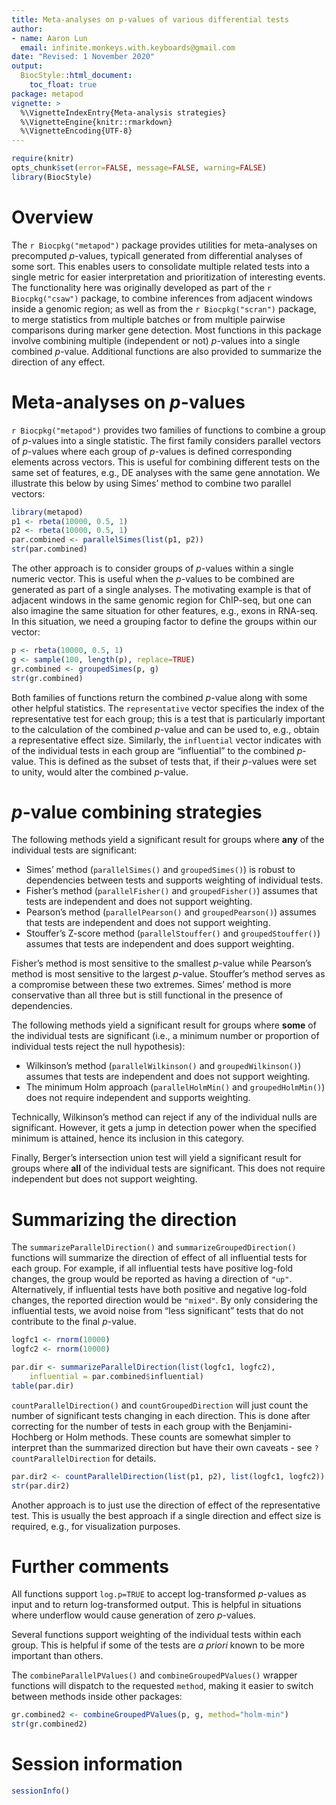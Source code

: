 ```yaml
---
title: Meta-analyses on p-values of various differential tests
author: 
- name: Aaron Lun
  email: infinite.monkeys.with.keyboards@gmail.com
date: "Revised: 1 November 2020"
output:
  BiocStyle::html_document:
    toc_float: true
package: metapod
vignette: >
  %\VignetteIndexEntry{Meta-analysis strategies}
  %\VignetteEngine{knitr::rmarkdown}
  %\VignetteEncoding{UTF-8}    
---
```


```r
require(knitr)
opts_chunk$set(error=FALSE, message=FALSE, warning=FALSE)
library(BiocStyle)
```

# Overview

The `r Biocpkg("metapod")` package provides utilities for meta-analyses on precomputed $p$-values, typicall generated from differential analyses of some sort.
This enables users to consolidate multiple related tests into a single metric for easier interpretation and prioritization of interesting events.
The functionality here was originally developed as part of the `r Biocpkg("csaw")` package, to combine inferences from adjacent windows inside a genomic region;
as well as from the `r Biocpkg("scran")` package, to merge statistics from multiple batches or from multiple pairwise comparisons during marker gene detection.
Most functions in this package involve combining multiple (independent or not) $p$-values into a single combined $p$-value.
Additional functions are also provided to summarize the direction of any effect.

# Meta-analyses on $p$-values

`r Biocpkg("metapod")` provides two families of functions to combine a group of $p$-values into a single statistic.
The first family considers parallel vectors of $p$-values where each group of $p$-values is defined corresponding elements across vectors.
This is useful for combining different tests on the same set of features, e.g., DE analyses with the same gene annotation. 
We illustrate this below by using Simes' method to combine two parallel vectors:

```r
library(metapod)
p1 <- rbeta(10000, 0.5, 1)
p2 <- rbeta(10000, 0.5, 1)
par.combined <- parallelSimes(list(p1, p2))
str(par.combined)
```

The other approach is to consider groups of $p$-values within a single numeric vector.
This is useful when the $p$-values to be combined are generated as part of a single analyses.
The motivating example is that of adjacent windows in the same genomic region for ChIP-seq,
but one can also imagine the same situation for other features, e.g., exons in RNA-seq.
In this situation, we need a grouping factor to define the groups within our vector:

```r
p <- rbeta(10000, 0.5, 1)
g <- sample(100, length(p), replace=TRUE)
gr.combined <- groupedSimes(p, g)
str(gr.combined)
```

Both families of functions return the combined $p$-value along with some other helpful statistics.
The `representative` vector specifies the index of the representative test for each group;
this is a test that is particularly important to the calculation of the combined $p$-value and can be used to, e.g., obtain a representative effect size. 
Similarly, the `influential` vector indicates with of the individual tests in each group are "influential" to the combined $p$-value.
This is defined as the subset of tests that, if their $p$-values were set to unity, would alter the combined $p$-value.

# $p$-value combining strategies

The following methods yield a significant result for groups where **any** of the individual tests are significant:

- Simes' method (`parallelSimes()` and `groupedSimes()`) is robust to dependencies between tests and supports weighting of individual tests.
- Fisher's method (`parallelFisher()` and `groupedFisher()`) assumes that tests are independent and does not support weighting.
- Pearson's method (`parallelPearson()` and `groupedPearson()`) assumes that tests are independent and does not support weighting.
- Stouffer's Z-score method (`parallelStouffer()` and `groupedStouffer()`) assumes that tests are independent and does support weighting.

Fisher's method is most sensitive to the smallest $p$-value while Pearson's method is most sensitive to the largest $p$-value.
Stouffer's method serves as a compromise between these two extremes.
Simes' method is more conservative than all three but is still functional in the presence of dependencies.

The following methods yield a significant result for groups where **some** of the individual tests are significant
(i.e., a minimum number or proportion of individual tests reject the null hypothesis):

- Wilkinson's method (`parallelWilkinson()` and `groupedWilkinson()`) assumes that tests are independent and does not support weighting.
- The minimum Holm approach (`parallelHolmMin()` and `groupedHolmMin()`) does not require independent and supports weighting.

Technically, Wilkinson's method can reject if any of the individual nulls are significant.
However, it gets a jump in detection power when the specified minimum is attained, hence its inclusion in this category.

Finally, Berger's intersection union test will yield a significant result for groups where **all** of the individual tests are significant.
This does not require independent but does not support weighting.

# Summarizing the direction

The `summarizeParallelDirection()` and `summarizeGroupedDirection()` functions will summarize the direction of effect of all influential tests for each group.
For example, if all influential tests have positive log-fold changes, the group would be reported as having a direction of `"up"`.
Alternatively, if influential tests have both positive and negative log-fold changes, the reported direction would be `"mixed"`.
By only considering the influential tests, we avoid noise from "less significant" tests that do not contribute to the final $p$-value.

```r
logfc1 <- rnorm(10000)
logfc2 <- rnorm(10000)

par.dir <- summarizeParallelDirection(list(logfc1, logfc2), 
    influential = par.combined$influential)
table(par.dir)
```

`countParallelDirection()` and `countGroupedDirection` will just count the number of significant tests changing in each direction.
This is done after correcting for the number of tests in each group with the Benjamini-Hochberg or Holm methods.
These counts are somewhat simpler to interpret than the summarized direction but have their own caveats - see `?countParallelDirection` for details.

```r
par.dir2 <- countParallelDirection(list(p1, p2), list(logfc1, logfc2)) 
str(par.dir2)
```

Another approach is to just use the direction of effect of the representative test.
This is usually the best approach if a single direction and effect size is required, e.g., for visualization purposes.

# Further comments

All functions support `log.p=TRUE` to accept log-transformed $p$-values as input and to return log-transformed output.
This is helpful in situations where underflow would cause generation of zero $p$-values.

Several functions support weighting of the individual tests within each group.
This is helpful if some of the tests are _a priori_ known to be more important than others.

The `combineParallelPValues()` and `combineGroupedPValues()` wrapper functions will dispatch to the requested `method`,
making it easier to switch between methods inside other packages:

```r
gr.combined2 <- combineGroupedPValues(p, g, method="holm-min")
str(gr.combined2)
```

# Session information {-}

```r
sessionInfo()
```
